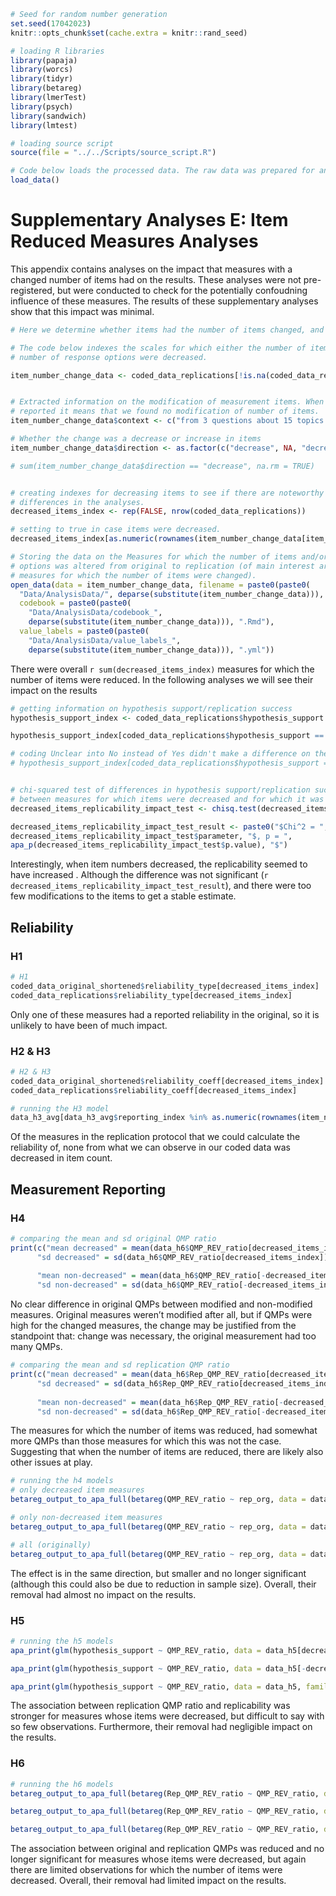 <!-- Supplementary Analyses E -->

```r
# Seed for random number generation
set.seed(17042023)
knitr::opts_chunk$set(cache.extra = knitr::rand_seed)
```

```r
# loading R libraries
library(papaja)
library(worcs)
library(tidyr)
library(betareg)
library(lmerTest)
library(psych)
library(sandwich)
library(lmtest)

# loading source script
source(file = "../../Scripts/source_script.R")

# Code below loads the processed data. The raw data was prepared for analysis in 'prepare_data.R.
load_data() 
```

# Supplementary Analyses E: Item Reduced Measures Analyses

This appendix contains analyses on the impact that measures with a changed number of items had on the results. These analyses were not pre-registered, but were conducted to check for the potentially confoudning influence of these measures. The results of these supplementary analyses show that this impact was minimal.

```r
# Here we determine whether items had the number of items changed, and how.

# The code below indexes the scales for which either the number of items or 
# number of response options were decreased. 

item_number_change_data <- coded_data_replications[!is.na(coded_data_replications$mod_5_REV) & coded_data_replications$mod_5_REV, c(1, 2, 3, 56)]


# Extracted information on the modification of measurement items. When NA is 
# reported it means that we found no modification of number of items.
item_number_change_data$context <- c("from 3 questions about 15 topics -> 1 question about four topics", NA, "from a list of quotations to only the 1 of interest", "From four IATs to 1 IAT in replications", "Initial study used 6 items from an 8-item short scale, 25-item four factor scale suggested by original authors, but 5-item subscale of specific factor of interest", NA,  "Original research had 19 scenarios, replication participants got randomly assigned to 1 control and 3 moral dilemmas from the set of 19", " from a 10-item scale, to single-item scale.", NA, NA, "Compared to the 'longer lists of anagrams used' in previous research (226 for 4 dimensions) on the topic, they switched to a shorter 4 anagram task of the 1 dimension of interest.", "Original measure assessed 4 constructs with 24 item, For the replication they switched to a different scale measuring the 1 construct relevant to the effect using 7 items.")

# Whether the change was a decrease or increase in items
item_number_change_data$direction <- as.factor(c("decrease", NA, "decrease", "decrease", "decrease", NA, "decrease", "decrease", NA, NA, "decrease", "increase"))

# sum(item_number_change_data$direction == "decrease", na.rm = TRUE)


# creating indexes for decreasing items to see if there are noteworthy 
# differences in the analyses.
decreased_items_index <- rep(FALSE, nrow(coded_data_replications))

# setting to true in case items were decreased.
decreased_items_index[as.numeric(rownames(item_number_change_data[item_number_change_data$direction == "decrease" & !is.na(item_number_change_data$direction),]))] <- TRUE

```

```r
# Storing the data on the Measures for which the number of items and/or response 
# options was altered from original to replication (of main interest are the
# measures for which the number of items were changed).
open_data(data = item_number_change_data, filename = paste0(paste0(
  "Data/AnalysisData/", deparse(substitute(item_number_change_data))), ".csv"),
  codebook = paste0(paste0(
    "Data/AnalysisData/codebook_", 
    deparse(substitute(item_number_change_data))), ".Rmd"),
  value_labels = paste0(paste0(
    "Data/AnalysisData/value_labels_", 
    deparse(substitute(item_number_change_data))), ".yml")) 

```

There were overall `r sum(decreased_items_index)` measures for which the number of items were reduced. In the following analyses we will see their impact on the results

```r
# getting information on hypothesis support/replication success
hypothesis_support_index <- coded_data_replications$hypothesis_support

hypothesis_support_index[coded_data_replications$hypothesis_support == "Unclear"] <- "Yes"

# coding Unclear into No instead of Yes didn't make a difference on the test.
# hypothesis_support_index[coded_data_replications$hypothesis_support == "Unclear"] <- "No"


# chi-squared test of differences in hypothesis support/replication success 
# between measures for which items were decreased and for which it was not.
decreased_items_replicability_impact_test <- chisq.test(decreased_items_index, coded_data_replications$hypothesis_support)

decreased_items_replicability_impact_test_result <- paste0("$Chi^2 = ", apa_num(decreased_items_replicability_impact_test$statistic), "$, df = ",
decreased_items_replicability_impact_test$parameter, "$, p = ",
apa_p(decreased_items_replicability_impact_test$p.value), "$")

```

Interestingly, when item numbers decreased, the replicability seemed to have increased . Although the difference was not significant (`r decreased_items_replicability_impact_test_result`), and there were too few modifications to the items to get a stable estimate.

## Reliability
### H1

```r
# H1
coded_data_original_shortened$reliability_type[decreased_items_index]
coded_data_replications$reliability_type[decreased_items_index]
```

Only one of these measures had a reported reliability in the original, so it is unlikely to have been of much impact.

### H2 & H3

```r
# H2 & H3
coded_data_original_shortened$reliability_coeff[decreased_items_index]
coded_data_replications$reliability_coeff[decreased_items_index]

# running the H3 model
data_h3_avg[data_h3_avg$reporting_index %in% as.numeric(rownames(item_number_change_data[item_number_change_data$direction == "decrease" & !is.na(item_number_change_data$direction),])),]


```

Of the measures in the replication protocol that we could calculate the reliability of, none from what we can observe in our coded data was decreased in item count.

## Measurement Reporting
### H4

```r
# comparing the mean and sd original QMP ratio 
print(c("mean decreased" = mean(data_h6$QMP_REV_ratio[decreased_items_index]),
      "sd decreased" = sd(data_h6$QMP_REV_ratio[decreased_items_index]),
      
      "mean non-decreased" = mean(data_h6$QMP_REV_ratio[-decreased_items_index]),
      "sd non-decreased" = sd(data_h6$QMP_REV_ratio[-decreased_items_index])))
```

No clear difference in original QMPs between modified and non-modified measures. Original measures weren't modified after all, but if QMPs were high for the changed measures, the change may be justified from the standpoint that: change was necessary, the original measurement had too many QMPs.

```r
# comparing the mean and sd replication QMP ratio 
print(c("mean decreased" = mean(data_h6$Rep_QMP_REV_ratio[decreased_items_index]),
      "sd decreased" = sd(data_h6$Rep_QMP_REV_ratio[decreased_items_index]),
      
      "mean non-decreased" = mean(data_h6$Rep_QMP_REV_ratio[-decreased_items_index]),
      "sd non-decreased" = sd(data_h6$Rep_QMP_REV_ratio[-decreased_items_index])))
```

The measures for which the number of items was reduced, had somewhat more QMPs than those measures for which this was not the case. Suggesting that when the number of items are reduced, there are likely also other issues at play.

```r
# running the h4 models
# only decreased item measures
betareg_output_to_apa_full(betareg(QMP_REV_ratio ~ rep_org, data = data_h4[c(decreased_items_index, decreased_items_index),]))

# only non-decreased item measures
betareg_output_to_apa_full(betareg(QMP_REV_ratio ~ rep_org, data = data_h4[-c(decreased_items_index, decreased_items_index),]))

# all (originally)
betareg_output_to_apa_full(betareg(QMP_REV_ratio ~ rep_org, data = data_h4))
```

The effect is in the same direction, but smaller and no longer significant (although this could also be due to reduction in sample size). Overall, their removal had almost no impact on the results.

### H5

```r
# running the h5 models
apa_print(glm(hypothesis_support ~ QMP_REV_ratio, data = data_h5[decreased_items_index[c(53:55)],], family = binomial))$full_result$QMP_REV_ratio

apa_print(glm(hypothesis_support ~ QMP_REV_ratio, data = data_h5[-decreased_items_index[c(53:55)],], family = binomial))$full_result$QMP_REV_ratio

apa_print(glm(hypothesis_support ~ QMP_REV_ratio, data = data_h5, family = binomial))$full_result$QMP_REV_ratio

```

The association between replication QMP ratio and replicability was stronger for measures whose items were decreased, but difficult to say with so few observations. Furthermore, their removal had negligible impact on the results.

### H6

```r
# running the h6 models
betareg_output_to_apa_full(betareg(Rep_QMP_REV_ratio ~ QMP_REV_ratio, data = data_h6[decreased_items_index,]))

betareg_output_to_apa_full(betareg(Rep_QMP_REV_ratio ~ QMP_REV_ratio, data = data_h6[-decreased_items_index,]))

betareg_output_to_apa_full(betareg(Rep_QMP_REV_ratio ~ QMP_REV_ratio, data = data_h6))

```

The association between original and replication QMPs was reduced and no longer significant for measures whose items were decreased, but again there are limited observations for which the number of items were decreased. Overall, their removal had limited impact on the results.